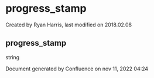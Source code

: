 
# progress_stamp 

 Created by  Ryan Harris, last modified on 2018.02.08

## progress_stamp

string

Document generated by Confluence on nov 11, 2022 04:24
